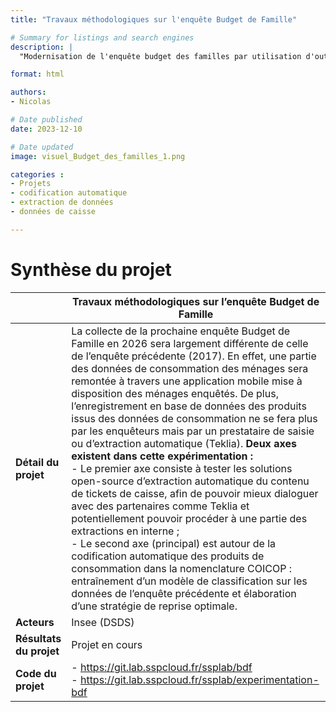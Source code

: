```yaml
---
title: "Travaux méthodologiques sur l'enquête Budget de Famille"

# Summary for listings and search engines
description: |
  "Modernisation de l'enquête budget des familles par utilisation d'outils de classification automatique"

format: html

authors: 
- Nicolas

# Date published
date: 2023-12-10

# Date updated
image: visuel_Budget_des_familles_1.png

categories : 
- Projets
- codification automatique
- extraction de données
- données de caisse

---
```


# Synthèse du projet

|              | Travaux méthodologiques sur l'enquête Budget de Famille                           |
|--------------|------------------------------------------------------------------------------------|
| **Détail du projet**         | La collecte de la prochaine enquête Budget de Famille en 2026 sera largement différente de celle de l'enquête précédente (2017). En effet, une partie des données de consommation des ménages sera remontée à travers une application mobile mise à disposition des ménages enquêtés. De plus, l'enregistrement en base de données des produits issus des données de consommation ne se fera plus par les enquêteurs mais par un prestataire de saisie ou d'extraction automatique (Teklia). **Deux axes existent dans cette expérimentation :** <br> - Le premier axe consiste à tester les solutions open-source d'extraction automatique du contenu de tickets de caisse, afin de pouvoir mieux dialoguer avec des partenaires comme Teklia et potentiellement pouvoir procéder à une partie des extractions en interne ; <br> - Le second axe (principal) est autour de la codification automatique des produits de consommation dans la nomenclature COICOP : entraînement d'un modèle de classification sur les données de l'enquête précédente et élaboration d'une stratégie de reprise optimale.         |
| **Acteurs**                  |  Insee (DSDS)         |
| **Résultats du projet**      | Projet en cours               |
| **Code du projet**           | - [https://git.lab.sspcloud.fr/ssplab/bdf](https://git.lab.sspcloud.fr/ssplab/bdf) <br> - [https://git.lab.sspcloud.fr/ssplab/experimentation-bdf](https://git.lab.sspcloud.fr/ssplab/experimentation-bdf)      |

